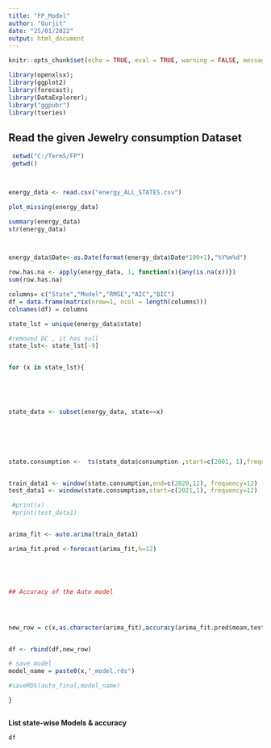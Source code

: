 ---
title: "FP_Model"
author: "Gurjit"
date: "25/01/2022"
output: html_document
---



```{r setup, include=FALSE}
knitr::opts_chunk$set(echo = TRUE, eval = TRUE, warning = FALSE, message = FALSE, comment = NA)
```

```{r include="FALSE", warning = FALSE}




library(openxlsx);       
library(ggplot2)
library(forecast);
library(DataExplorer);   
library("ggpubr")
library(tseries)

```

## Read the given Jewelry consumption Dataset

```{r warning=FALSE}

 setwd("C:/Term5/FP")
 getwd()



energy_data <- read.csv("energy_ALL_STATES.csv")

plot_missing(energy_data)

summary(energy_data)
str(energy_data)



energy_data$Date<-as.Date(format(energy_data$Date*100+1),"%Y%m%d")

```
```{r}
row.has.na <- apply(energy_data, 1, function(x){any(is.na(x))})
sum(row.has.na)
```

```{r }



columns= c("State","Model","RMSE","AIC","BIC")
df = data.frame(matrix(nrow=1, ncol = length(columns))) 
colnames(df) = columns

state_lst = unique(energy_data$state)

#removed DC , it has null
state_lst<- state_lst[-9]


for (x in state_lst){
 


  
  
state_data <- subset(energy_data, state==x) 






state.consumption <-  ts(state_data$consumption ,start=c(2001, 1),frequency=12)


train_data1 <- window(state.consumption,end=c(2020,12), frequency=12)
test_data1 <- window(state.consumption,start=c(2021,1), frequency=12)

 #print(x) 
 #print(test_data1)


arima_fit <- auto.arima(train_data1)

arima_fit.pred <-forecast(arima_fit,h=12)





## Accuracy of the Auto model 




new_row = c(x,as.character(arima_fit),accuracy(arima_fit.pred$mean,test_data1)[2],AIC(arima_fit),BIC(arima_fit))


df <- rbind(df,new_row)

# save model 
model_name = paste0(x,"_model.rds")

#saveRDS(auto_final,model_name)

}



```
**List state-wise Models & accuracy **

```{r }

df


```

